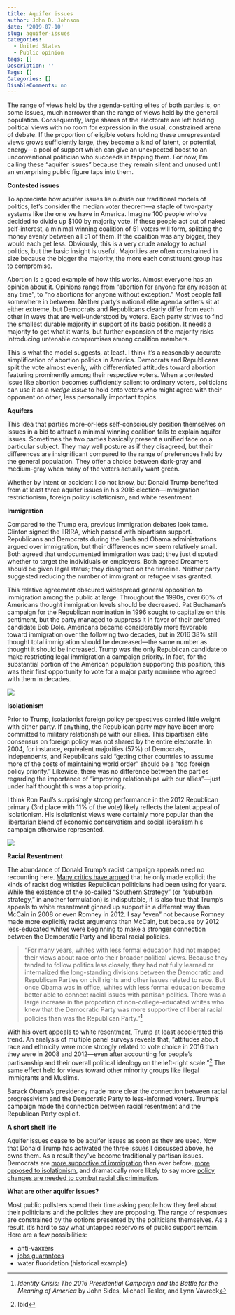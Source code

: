 ```yaml
---
title: Aquifer issues
author: John D. Johnson
date: '2019-07-10'
slug: aquifer-issues
categories:
  - United States
  - Public opinion
tags: []
Description: ''
Tags: []
Categories: []
DisableComments: no
---
```


The range of views held by the agenda-setting elites of both parties is, on some issues, much narrower than the range of views held by the general population. Consequently, large shares of the electorate are left holding political views with no room for expression in the usual, constrained arena of debate. If the proportion of eligible voters holding these unrepresented views grows sufficiently large, they become a kind of latent, or potential, energy—a pool of support which can give an unexpected boost to an unconventional politician who succeeds in tapping them. For now, I’m calling these “aquifer issues” because they remain silent and unused until an enterprising public figure taps into them.

**Contested issues**

To appreciate how aquifer issues lie outside our traditional models of politics, let’s consider the median voter theorem—a staple of two-party systems like the one we have in America. Imagine 100 people who’ve decided to divide up $100 by majority vote. If these people act out of naked self-interest, a minimal winning coalition of 51 voters will form, splitting the money evenly between all 51 of them. If the coalition was any bigger, they would each get less. Obviously, this is a very crude analogy to actual politics, but the basic insight is useful. Majorities are often constrained in size because the bigger the majority, the more each constituent group has to compromise.

Abortion is a good example of how this works. Almost everyone has an opinion about it. Opinions range from “abortion for anyone for any reason at any time”, to “no abortions for anyone without exception.” Most people fall somewhere in between. Neither party’s national elite agenda setters sit at either extreme, but Democrats and Republicans clearly differ from each other in ways that are well-understood by voters. Each party strives to find the smallest durable majority in support of its basic position. It needs a majority to get what it wants, but further expansion of the majority risks introducing untenable compromises among coalition members.

This is what the model suggests, at least. I think it’s a reasonably accurate simplification of abortion politics in America. Democrats and Republicans split the vote almost evenly, with differentiated attitudes toward abortion featuring prominently among their respective voters. When a contested issue like abortion becomes sufficiently salient to ordinary voters, politicians can use it as a *wedge issue* to hold onto voters who might agree with their opponent on other, less personally important topics.

**Aquifers**

This idea that parties more-or-less self-consciously position themselves on issues in a bid to attract a minimal winning coalition fails to explain aquifer issues. Sometimes the two parties basically present a unified face on a particular subject. They may well posture as if they disagreed, but their differences are insignificant compared to the range of preferences held by the general population. They offer a choice between dark-gray and medium-gray when many of the voters actually want green.

Whether by intent or accident I do not know, but Donald Trump benefited from at least three aquifer issues in his 2016 election—immigration restrictionism, foreign policy isolationism, and white resentment.

**Immigration**

Compared to the Trump era, previous immigration debates look tame. Clinton signed the IIRIRA, which passed with bipartisan support. Republicans and Democrats during the Bush and Obama administrations argued over immigration, but their differences now seem relatively small. Both agreed that undocumented immigration was bad; they just disputed whether to target the individuals or employers. Both agreed Dreamers should be given legal status; they disagreed on the timeline. Neither party suggested reducing the number of immigrant or refugee visas granted. 

This relative agreement obscured widespread general opposition to immigration among the public at large. Throughout the 1990s, over 60% of Americans thought immigration levels should be decreased. Pat Buchanan’s campaign for the Republican nomination in 1996 sought to capitalize on this sentiment, but the party managed to suppress it in favor of their preferred candidate Bob Dole. Americans became considerably more favorable toward immigration over the following two decades, but in 2016 38% still thought total immigration should be decreased—the same number as thought it should be increased. Trump was the only Republican candidate to make restricting legal immigration a campaign priority. In fact, for the substantial portion of the American population supporting this position, this was their first opportunity to vote for a major party nominee who agreed with them in decades.

![](/post/2019-07-10-aquifer-issues.en_files/Immigration.png)

**Isolationism**

Prior to Trump, isolationist foreign policy perspectives carried little weight with either party. If anything, the Republican party may have been more committed to military relationships with our allies. This bipartisan elite consensus on foreign policy was not shared by the entire electorate. In 2004, for instance, equivalent majorities (57%) of Democrats, Independents, and Republicans said “getting other countries to assume more of the costs of maintaining world order” should be a “top foreign policy priority.” Likewise, there was no difference between the parties regarding the importance of “improving relationships with our allies”—just under half thought this was a top priority.

I think Ron Paul’s surprisingly strong performance in the 2012 Republican primary (3rd place with 11% of the vote) likely reflects the latent appeal of isolationism. His isolationist views were certainly more popular than the [libertarian blend of economic conservatism and social liberalism](https://www.voterstudygroup.org/assets/i/uploads/reports/Graphs-Charts/1101/figure2_drutman_e4aabc39aab12644609701bbacdff252.png) his campaign otherwise represented.

![](/post/2019-07-10-aquifer-issues.en_files/Isolationism.png)

**Racial Resentment**

The abundance of Donald Trump’s racist campaign appeals need no recounting here. [Many critics have argued](https://www.washingtonpost.com/news/made-by-history/wp/2018/01/10/how-donald-trump-put-an-end-to-the-gops-southern-strategy/?utm_term=.5f94ca9220e5) that he only made explicit the kinds of racist dog whistles Republican politicians had been using for years. While the existence of the so-called “[Southern Strategy](https://en.wikipedia.org/wiki/Southern_strategy)” (or “suburban strategy,” in another formulation) is indisputable, it is also true that Trump’s appeals to white resentment ginned up support in a different way than McCain in 2008 or even Romney in 2012. I say “even” not because Romney made more explicitly racist arguments than McCain, but because by 2012 less-educated whites were beginning to make a stronger connection between the Democratic Party and liberal racial policies.

> "For many years, whites with less formal education had not mapped their views about race onto their broader political views. Because they tended to follow politics less closely, they had not fully learned or internalized the long-standing divisions between the Democratic and Republican Parties on civil rights and other issues related to race. But once Obama was in office, whites with less formal education became better able to connect racial issues with partisan politics. There was a large increase in the proportion of non-college-educated whites who knew that the Democratic Party was more supportive of liberal racial policies than was the Republican Party."[^1]

With his overt appeals to white resentment, Trump at least accelerated this trend. An analysis of multiple panel surveys reveals that, “attitudes about race and ethnicity were more strongly related to vote choice in 2016 than they were in 2008 and 2012—even after accounting for people’s partisanship and their overall political ideology on the left-right scale.”[^2] The same effect held for views toward other minority groups like illegal immigrants and Muslims.

Barack Obama’s presidency made more clear the connection between racial progressivism and the Democratic Party to less-informed voters. Trump’s campaign made the connection between racial resentment and the Republican Party explicit.

**A short shelf life**

Aquifer issues cease to be aquifer issues as soon as they are used. Now that Donald Trump has activated the three issues I discussed above, he owns them. As a result they’ve become traditionally partisan issues. Democrats are [more supportive of immigration](https://www.npr.org/2019/02/19/694804917/democrats-used-to-talk-about-criminal-immigrants-so-what-changed-the-party) than ever before, [more opposed to isolationism](https://www.people-press.org/2018/11/29/conflicting-partisan-priorities-for-u-s-foreign-policy/), and dramatically more likely to say more [policy changes are needed to combat racial discrimination](https://www.vox.com/2019/3/22/18259865/great-awokening-white-liberals-race-polling-trump-2020).

**What are other aquifer issues?**

Most public pollsters spend their time asking people how they feel about their politicians and the policies they are proposing. The range of responses are constrained by the options presented by the politicians themselves. As a result, it’s hard to say what untapped reservoirs of public support remain. Here are a few possibilities:

* anti-vaxxers
*	[jobs guarantees](https://www.dataforprogress.org/polling-the-left-agenda)
*	water fluoridation (historical example)

[^1]: *Identity Crisis: The 2016 Presidential Campaign and the Battle for the Meaning of America* by John Sides, Michael Tesler, and Lynn Vavreck
[^2]: Ibid